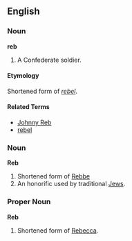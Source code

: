 ==English==

===Noun===
'''reb'''

# A Confederate soldier.

====Etymology====
Shortened form of ''[[rebel]]''.

====Related Terms====
*[[Johnny Reb]]
*[[rebel]]

===Noun===
'''Reb'''

# Shortened form of [[Rebbe]]
# An honorific used by traditional [[Jew]]s. <!-- Need more specifics -->

===Proper Noun===
'''Reb'''

# Shortened form of [[Rebecca]].